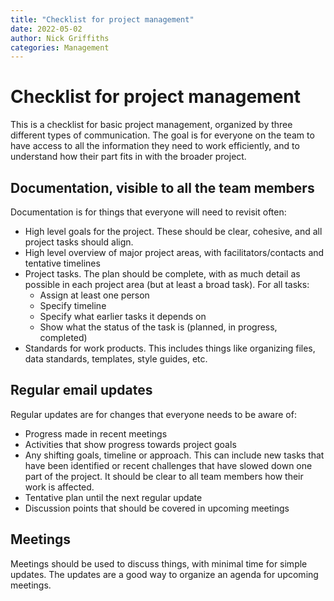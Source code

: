 ```yaml
---
title: "Checklist for project management"
date: 2022-05-02
author: Nick Griffiths
categories: Management
---
```


# Checklist for project management

This is a checklist for basic project management, organized by three different types of communication. The goal is for everyone on the team to have access to all the information they need to work efficiently, and to understand how their part fits in with the broader project.

## Documentation, visible to all the team members

Documentation is for things that everyone will need to revisit often:

* High level goals for the project. These should be clear, cohesive, and all project tasks should align.
* High level overview of major project areas, with facilitators/contacts and tentative timelines
* Project tasks. The plan should be complete, with as much detail as possible in each project area (but at least a broad task). For all tasks:
	- Assign at least one person
	- Specify timeline
	- Specify what earlier tasks it depends on
	- Show what the status of the task is (planned, in progress, completed)
* Standards for work products. This includes things like organizing files, data standards, templates, style guides, etc.

## Regular email updates

Regular updates are for changes that everyone needs to be aware of:

* Progress made in recent meetings
* Activities that show progress towards project goals
* Any shifting goals, timeline or approach. This can include new tasks that have been identified or recent challenges that have slowed down one part of the project. It should be clear to all team members how their work is affected.
* Tentative plan until the next regular update
* Discussion points that should be covered in upcoming meetings

## Meetings

Meetings should be used to discuss things, with minimal time for simple updates. The updates are a good way to organize an agenda for upcoming meetings.
